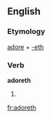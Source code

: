 ==English==

===Etymology===
[[adore]] + [[-eth]]

===Verb===
'''adoreth'''

# {{en-archaic third-person singular of|adore}}

[[fr:adoreth]]